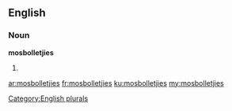 ==English==

===Noun===
'''mosbolletjies'''

# {{plural of|[[mosbolletjie]]}}

[[Category:English plurals]]

[[ar:mosbolletjies]]
[[fr:mosbolletjies]]
[[ku:mosbolletjies]]
[[my:mosbolletjies]]